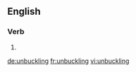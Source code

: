 
==English==

===Verb===
{{head|en|present participle}}

# {{present participle of|unbuckle|lang=en|nocat=1}}

[[de:unbuckling]]
[[fr:unbuckling]]
[[vi:unbuckling]]